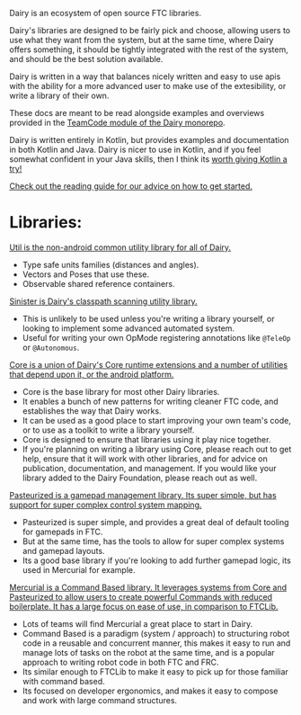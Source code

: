 Dairy is an ecosystem of open source FTC libraries.

Dairy's libraries are designed to be fairly pick and choose, allowing users to
use what they want from the system, but at the same time, where Dairy offers
something, it should be tightly integrated with the rest of the system, and
should be the best solution available.

Dairy is written in a way that balances nicely written and easy to use apis with
the ability for a more advanced user to make use of the extesibility, or write a
library of their own.

These docs are meant to be read alongside examples and overviews provided in the
[TeamCode module of the Dairy
monorepo](https://github.com/Dairy-Foundation/Dairy/tree/master/TeamCode/src/main).

Dairy is written entirely in Kotlin, but provides examples and documentation in
both Kotlin and Java. Dairy is nicer to use in Kotlin, and if you feel somewhat
confident in your Java skills, then I think its [worth giving Kotlin a
try!](https://cookbook.dairy.foundation/misc/why_kotlin/why_kotlin.html)

[Check out the reading guide for our advice on how to get
started.](/reading_guide)

# Libraries:

[Util is the non-android common utility library for all of Dairy.](/Util)
- Type safe units families (distances and angles).
- Vectors and Poses that use these.
- Observable shared reference containers.

[Sinister is Dairy's classpath scanning utility library.](/Sinister)
- This is unlikely to be used unless you're writing a library yourself, or
  looking to implement some advanced automated system.
- Useful for writing your own OpMode registering annotations like `@TeleOp` or
  `@Autonomous`.

[Core is a union of Dairy's Core runtime extensions and a number of utilities
that depend upon it, or the android platform.](/Core)
- Core is the base library for most other Dairy libraries.
- It enables a bunch of new patterns for writing cleaner FTC code, and
  establishes the way that Dairy works.
- It can be used as a good place to start improving your own team's code, or to
  use as a toolkit to write a library yourself.
- Core is designed to ensure that libraries using it play nice together.
- If you're planning on writing a library using Core, please reach out to get
  help, ensure that it will work with other libraries, and for advice on
  publication, documentation, and management. If you would like your library
  added to the Dairy Foundation, please reach out as well.

[Pasteurized is a gamepad management library. Its super simple, but has support
for super complex control system mapping.](/Pasteurized)
- Pasteurized is super simple, and provides a great deal of default tooling for
  gamepads in FTC.
- But at the same time, has the tools to allow for super complex systems and
  gamepad layouts.
- Its a good base library if you're looking to add further gamepad logic, its
  used in Mercurial for example.

[Mercurial is a Command Based library. It leverages systems from Core and
Pasteurized to allow users to create powerful Commands with reduced boilerplate.
It has a large focus on ease of use, in comparison to FTCLib.](/Mercurial)
- Lots of teams will find Mercurial a great place to start in Dairy.
- Command Based is a paradigm (system / approach) to structuring robot code in a
  reusable and concurrent manner, this makes it easy to run and manage lots of
  tasks on the robot at the same time, and is a popular approach to writing
  robot code in both FTC and FRC.
- Its similar enough to FTCLib to make it easy to pick up for those familiar
  with command based.
- Its focused on developer ergonomics, and makes it easy to compose and work
  with large command structures.

